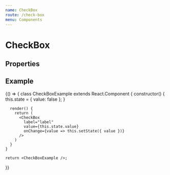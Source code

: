 ```yaml
---
name: CheckBox
route: /check-box
menu: Components
---
```



# CheckBox

## Properties

<PropsTable of={CheckBox} />

## Example

<Playground>
  {() => {
    class CheckBoxExample extends React.Component {
      constructor() {
        this.state = {
          value: false
        };
      }

      render() {
        return (
          <CheckBox
            label="label"
            value={this.state.value}
            onChange={value => this.setState({ value })}
          />
        )
      }
    }

    return <CheckBoxExample />;
  }}
</Playground>
